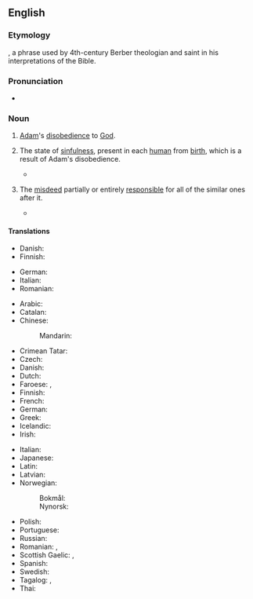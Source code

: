 ==English==
{{wikipedia}}

===Etymology===
{{calque|en|la|[[peccātum]] [[orīgināle]]}}, a phrase used by 4th-century Berber theologian and saint {{w|Augustine of Hippo}} in his interpretations of the Bible.
{{cln|en|compound terms}}

===Pronunciation===
* {{audio|en|en-us-original-sin.ogg|Audio (US)}}

===Noun===
{{en-noun|~}}

# {{lb|en|Christianity}} [[Adam]]'s [[disobedience]] to [[God]].
# {{lb|en|Christianity}} The state of [[sinfulness]], present in each [[human]] from [[birth]], which is a result of Adam's disobedience.
#* {{quote-journal
|en
|date=February 23, 2017
|author=Katie Rife
|title=''The Girl With All The Gifts'' tries to put a fresh spin on overripe zombie clichés
|work=The Onion AV Club
|url=http://www.avclub.com/review/girl-all-gifts-tries-put-fresh-spin-overripe-zombi-250838
|page=
|passage= You have to give director Colm McCarthy, a Scottish TV veteran making his feature film debut, and writer Mike Carey, adapting his own novel, credit for attempting the seemingly impossible task of doing something new with the zombie subgenre. And by blending it with the common YA trope of a young female protagonist who leads the world into a new revolutionary era, they almost get there—largely thanks to newcomer Nanua, who presents her character’s grappling with complex themes of identity and '''original sin''' with a childlike guilelessness.}}
# {{lb|en|figurative}} The [[misdeed]] partially or entirely [[responsible]] for all of the similar ones after it.
#* {{quote-book|en|author=Morris Kominsky|authorlink=Morris Kominsky|chapter=II|title=The Hoaxers: Plain Liars, Fancy Liars, and Damned Liars|url=https://archive.org/stream/TheHoaxers|archiveurl=|archivedate=|edition=|location=Boston|publisher=Branden Press, Inc.|year=1970|id=8283-1288-5|volume=I|section=|sectionurl=|page=191|pageurl=https://archive.org/stream/TheHoaxers#page/n185/mode/1up|text=The dim-wits hardly realize that they come pretty close to accusing God of advocating ritual murder, when they use the Biblical story to prove the “'''original sin'''” of the Jews.}}

====Translations====
{{trans-top|Adam's disobedience}}
* Danish: {{t|da|arvesynd|c}}
* Finnish: {{t+|fi|perisynti}}
{{trans-mid}}
* German: {{t|de|Ursünde|f}}
* Italian: {{t+|it|peccato originale|m}}
* Romanian: {{t+|ro|păcatul originar|n}}
{{trans-bottom}}

{{trans-top|state of sinfulness in each human}}
* Arabic: {{t|ar|اَلْخَطِيئَة اَلْأَصْلِيَّة|f|tr=al-ḵaṭīʾa l-ʾaṣliyya}}
* Catalan: {{t|ca|pecat original|m}}
* Chinese:
*: Mandarin: {{t+|cmn|原罪|tr=yuánzuì|sc=Hani}}
* Crimean Tatar: {{t|crh|ilk güna}}
* Czech: {{t|cs|prvotní hřích|m}}
* Danish: {{t|da|arvesynd|c}}
* Dutch: {{t+|nl|erfzonde}}
* Faroese: {{t|fo|arvasynd|f}}, {{t|fo|arvsynd|f}}
* Finnish: {{t+|fi|perisynti}}
* French: {{t+|fr|péché originel|m}}
* German: {{t+|de|Erbsünde|f}}
* Greek: {{t+|el|προπατορικό αμάρτημα|n}}
* Icelandic: {{t|is|erfðasynd|f}}
* Irish: {{t|ga|peaca an tsinsir|m}}
{{trans-mid}}
* Italian: {{t+|it|peccato originale|m}}
* Japanese: {{t|ja|原罪|tr=げんざい, genzai|sc=Jpan}}
* Latin: {{t|la|peccatum originale|n}}
* Latvian: {{t|lv|iedzimtais grēks|m}}
* Norwegian:
*: Bokmål: {{t|nb|arvesynd|m|f}}
*: Nynorsk: {{t|nn|arvesynd|f}}
* Polish: {{t|pl|grzech pierworodny}}
* Portuguese: {{t|pt|pecado original|m}}
* Russian: {{t|ru|перворо́дный грех|m}}
* Romanian: {{t|ro|păcat originar|n}}, {{t|ro|păcat strămoșesc|n}}
* Scottish Gaelic: {{t|gd|peacadh-gine|m}}, {{t|gd|peacadh an nàdair}}
* Spanish: {{t|es|pecado original|m}}
* Swedish: {{t|sv|arvsynd|c}}
* Tagalog: {{t|tl|pamulang sala}}, {{t|tl|unang sala}}
* Thai: {{t|th|บาปกำเนิด}}
{{trans-bottom}}